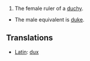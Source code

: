 #The female ruler of a [[duchy]].
*The male equivalent is [[duke]].

==Translations==
*[[Latin]]: [[dux]]
